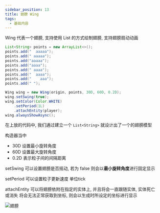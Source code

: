 ```yaml
---
sidebar_position: 13
title: 翅膀 Wing
tags:
  - 基础内容
---
```

Wing 代表一个翅膀, 支持使用 List 的方式绘制翅膀, 支持翅膀扇动动画

```java
List<String> points = new ArrayList<>();
points.add("  aaaaa");
points.add(" aaaaa");
points.add("aaaaa");
points.add("aaaa");
points.add(" aaaa");
points.add("  aaaa");
points.add("    aaa");
points.add(" ");

Wing wing = new Wing(origin, points, 30D, 60D, 0.2D);
wing.setSwing(true);
wing.setColor(Color.WHITE)
    .setPeriod(1L)
    .attachEntity(player);
wing.alwaysShowAsync();
```

在上放的代码中, 我们通过建立一个 ```List<String>``` 就设计出了一个的翅膀模型

构造器当中
- 30D 设置最小旋转角度
- 60D 设置最大旋转角度
- 0.2D 表示粒子间的间隔距离

setSwing 可以设置翅膀是否摇动, 若为 false 则会以**最小旋转角度**进行固定显示

setPeriod 可以设置粒子更新速度 单位tick

attachEntity 可以将翅膀依附在指定的实体上, 并且将会一直跟随实体, 实体死亡或消失 将会无法正常获取到坐标, 则会以生成时所设定的坐标进行显示

![翅膀](./img/wing.gif)